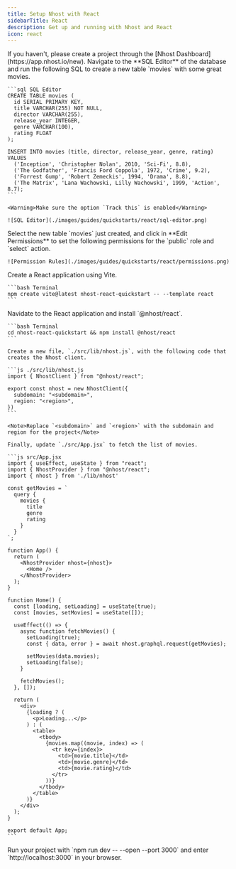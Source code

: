 ```yaml
---
title: Setup Nhost with React
sidebarTitle: React
description: Get up and running with Nhost and React
icon: react
---
```


<Steps>
  <Step title="Create Project">
    If you haven't, please create a project through the [Nhost Dashboard](https://app.nhost.io/new).
  </Step>

  <Step title="Setup Database">
    Navigate to the **SQL Editor** of the database and run the following SQL to create a new table `movies` with some great movies. 

    ```sql SQL Editor
    CREATE TABLE movies (
      id SERIAL PRIMARY KEY,
      title VARCHAR(255) NOT NULL,
      director VARCHAR(255),
      release_year INTEGER,
      genre VARCHAR(100),
      rating FLOAT
    );

    INSERT INTO movies (title, director, release_year, genre, rating) VALUES
      ('Inception', 'Christopher Nolan', 2010, 'Sci-Fi', 8.8),
      ('The Godfather', 'Francis Ford Coppola', 1972, 'Crime', 9.2),
      ('Forrest Gump', 'Robert Zemeckis', 1994, 'Drama', 8.8),
      ('The Matrix', 'Lana Wachowski, Lilly Wachowski', 1999, 'Action', 8.7);
    ```

    <Warning>Make sure the option `Track this` is enabled</Warning>

    ![SQL Editor](./images/guides/quickstarts/react/sql-editor.png)

  </Step>

  <Step title="permissions">
    Select the new table `movies` just created, and click in **Edit Permissions** to set the following permissions for the `public` role and `select` action.

    ![Permission Rules](./images/guides/quickstarts/react/permissions.png)
  </Step>

  <Step title="Setup a React Application">
    Create a React application using Vite.

    ```bash Terminal 
    npm create vite@latest nhost-react-quickstart -- --template react
    ```
  </Step>

  <Step title="Install the Nhost package for React">
    Navidate to the React application and install `@nhost/react`. 

    ```bash Terminal
    cd nhost-react-quickstart && npm install @nhost/react
    ```
  </Step>

  <Step title="Configure the Nhost client and fetch the list of movies">

    Create a new file, `./src/lib/nhost.js`, with the following code that creates the Nhost client.

    ```js ./src/lib/nhost.js
    import { NhostClient } from "@nhost/react";

    export const nhost = new NhostClient({
      subdomain: "<subdomain>",
      region: "<region>",
    })
    ```

    <Note>Replace `<subdomain>` and `<region>` with the subdomain and region for the project</Note>

    Finally, update `./src/App.jsx` to fetch the list of movies.

    ```js src/App.jsx
    import { useEffect, useState } from "react";
    import { NhostProvider } from "@nhost/react";
    import { nhost } from './lib/nhost'	

    const getMovies = `
      query {
        movies {
          title
          genre
          rating
        }
      }
    `;  

    function App() {
      return (
        <NhostProvider nhost={nhost}>
          <Home />
        </NhostProvider>
      );
    }

    function Home() {
      const [loading, setLoading] = useState(true);
      const [movies, setMovies] = useState([]);

      useEffect(() => {
        async function fetchMovies() {
          setLoading(true);
          const { data, error } = await nhost.graphql.request(getMovies);

          setMovies(data.movies);
          setLoading(false);
        }

        fetchMovies();
      }, []);

      return (
        <div>
          {loading ? (
            <p>Loading...</p>
          ) : (
            <table>
              <tbody>
                {movies.map((movie, index) => (
                  <tr key={index}>
                    <td>{movie.title}</td>
                    <td>{movie.genre}</td>
                    <td>{movie.rating}</td>
                  </tr>
                ))}
              </tbody>
            </table>
          )}
        </div>
      );
    }

    export default App;
    ```
  </Step>

  <Step title="The end">
    Run your project with `npm run dev -- --open --port 3000` and enter `http://localhost:3000` in your browser.
  </Step>
</Steps>

```

```
